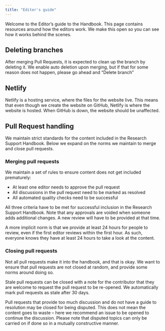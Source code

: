 ```yaml
---
title: "Editor's guide"
---
```


Welcome to the Editor's guide to the Handbook. This page contains resources around how the editors work. We make this open so you can see how it works behind the scenes.

## Deleting branches

After merging Pull Requests, it is expected to clean up the branch by deleting it. We enable auto deletion upon merging, but if that for some reason does not happen, please go ahead and "Delete branch"

## Netlify

Netlify is a hosting service, where the files for the website live. This means that even though we create the website on GitHub, Netlify is where the website is hosted. When GitHub is down, the website should be unaffected.

## Pull Request handling

We maintain strict standards for the content included in the Research Support Handbook. Below we expand on the norms we maintain to merge and close pull requests.

### Merging pull requests

We maintain a set of rules to ensure content does not get included prematurely:

- At least one editor needs to approve the pull request
- All discussions in the pull request need to be marked as resolved
- All automated quality checks need to be successful

All three criteria have to be met for successful inclusion in the Research Support Handbook. Note that any approvals are voided when someone adds additional changes. A new review will have to be provided at that time.

A more implicit norm is that we provide at least 24 hours for people to review, even if the first editor reviews within the first hour. As such, everyone knows they have at least 24 hours to take a look at the content.

### Closing pull requests

Not all pull requests make it into the handbook, and that is okay. We want to ensure that pull requests are not closed at random, and provide some norms around doing so.

Stale pull requests can be closed with a note for the contributor that they are welcome to request the pull request to be re-opened. We automatically mark pull requests as stale after 30 days.

Pull requests that provide too much discussion and do not have a guide to resolution may be closed for being disputed. This does not mean the content goes to waste – here we recommend an issue to be opened to continue the discussion. Please note that disputed topics can only be carried on if done so in a mutually constructive manner. 